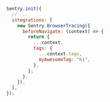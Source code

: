 ```javascript
Sentry.init({
  // ...
  integrations: [
    new Sentry.BrowserTracing({
      beforeNavigate: (context) => {
        return {
          ...context,
          tags: {
            ...context.tags,
            myAwesomeTag: "hi",
          },
        };
      },
    }),
  ],
});
```
